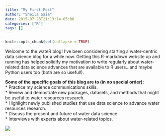 ```yaml
---
title: "My First Post"
author: "Sheila Saia"
date: 2015-07-23T21:13:14-05:00
categories: ["R"]
tags: []
---
```


```r
knitr::opts_chunk$set(collapse = TRUE)
```

Welcome to the wateR blog! I've been considering starting a water-centric data science blog for a while now. Getting this R-markdown website up and running has helped solidify my motivation to write regularly about water-related data science advances that are available to R users...and maybe Python users too (both are so useful!).

**Some of the specific goals of this blog are to (in no special order):**<br>
* Practice my science communications skills.<br>
* Review and demostrate new packages, datasets, and methods that might be useful to water resources research.<br>
* Highlight newly published studies that use data science to advance water resources research.<br>
* Discuss the present and future of water data science.<br>
* Interviews with experts about water-related topics.<br>

![](/static/img/2018-07-20-blog/boatdock_fig.jpg)


```r

```



```r

```
